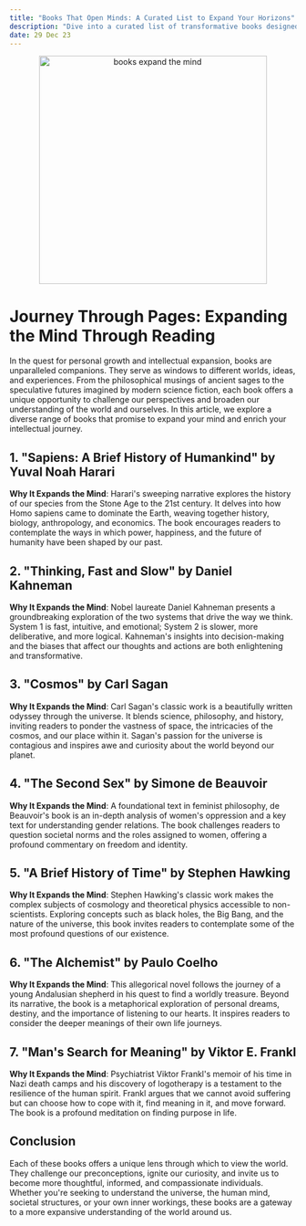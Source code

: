 ```yaml
---
title: "Books That Open Minds: A Curated List to Expand Your Horizons"
description: "Dive into a curated list of transformative books designed to expand your mind, broaden your perspectives, and ignite a lifelong love of learning."
date: 29 Dec 23
---
```




<center>
  <img src="/images/books_expand.png" alt="books expand the mind" width="400" />
</center>

# Journey Through Pages: Expanding the Mind Through Reading

In the quest for personal growth and intellectual expansion, books are unparalleled companions. They serve as windows to different worlds, ideas, and experiences. From the philosophical musings of ancient sages to the speculative futures imagined by modern science fiction, each book offers a unique opportunity to challenge our perspectives and broaden our understanding of the world and ourselves. In this article, we explore a diverse range of books that promise to expand your mind and enrich your intellectual journey.

## 1. "Sapiens: A Brief History of Humankind" by Yuval Noah Harari

**Why It Expands the Mind**: Harari's sweeping narrative explores the history of our species from the Stone Age to the 21st century. It delves into how Homo sapiens came to dominate the Earth, weaving together history, biology, anthropology, and economics. The book encourages readers to contemplate the ways in which power, happiness, and the future of humanity have been shaped by our past.

## 2. "Thinking, Fast and Slow" by Daniel Kahneman

**Why It Expands the Mind**: Nobel laureate Daniel Kahneman presents a groundbreaking exploration of the two systems that drive the way we think. System 1 is fast, intuitive, and emotional; System 2 is slower, more deliberative, and more logical. Kahneman's insights into decision-making and the biases that affect our thoughts and actions are both enlightening and transformative.

## 3. "Cosmos" by Carl Sagan

**Why It Expands the Mind**: Carl Sagan's classic work is a beautifully written odyssey through the universe. It blends science, philosophy, and history, inviting readers to ponder the vastness of space, the intricacies of the cosmos, and our place within it. Sagan's passion for the universe is contagious and inspires awe and curiosity about the world beyond our planet.

## 4. "The Second Sex" by Simone de Beauvoir

**Why It Expands the Mind**: A foundational text in feminist philosophy, de Beauvoir's book is an in-depth analysis of women's oppression and a key text for understanding gender relations. The book challenges readers to question societal norms and the roles assigned to women, offering a profound commentary on freedom and identity.

## 5. "A Brief History of Time" by Stephen Hawking

**Why It Expands the Mind**: Stephen Hawking's classic work makes the complex subjects of cosmology and theoretical physics accessible to non-scientists. Exploring concepts such as black holes, the Big Bang, and the nature of the universe, this book invites readers to contemplate some of the most profound questions of our existence.

## 6. "The Alchemist" by Paulo Coelho

**Why It Expands the Mind**: This allegorical novel follows the journey of a young Andalusian shepherd in his quest to find a worldly treasure. Beyond its narrative, the book is a metaphorical exploration of personal dreams, destiny, and the importance of listening to our hearts. It inspires readers to consider the deeper meanings of their own life journeys.

## 7. "Man's Search for Meaning" by Viktor E. Frankl

**Why It Expands the Mind**: Psychiatrist Viktor Frankl's memoir of his time in Nazi death camps and his discovery of logotherapy is a testament to the resilience of the human spirit. Frankl argues that we cannot avoid suffering but can choose how to cope with it, find meaning in it, and move forward. The book is a profound meditation on finding purpose in life.

## Conclusion

Each of these books offers a unique lens through which to view the world. They challenge our preconceptions, ignite our curiosity, and invite us to become more thoughtful, informed, and compassionate individuals. Whether you're seeking to understand the universe, the human mind, societal structures, or your own inner workings, these books are a gateway to a more expansive understanding of the world around us.
